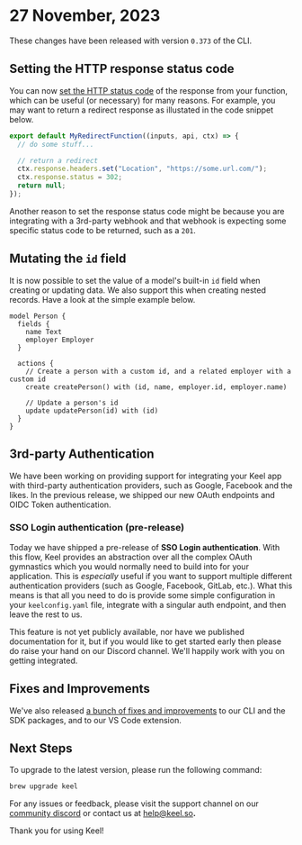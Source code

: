 
# 27 November, 2023

These changes have been released with version `0.373` of the CLI.

## Setting the HTTP response status code

​You can now [set the HTTP status code](/functions#http-status-codes) of the response from your function, which can be useful (or necessary) for many reasons.  For example, you may want to return a redirect response as illustated in the code snippet below.

```ts
export default MyRedirectFunction((inputs, api, ctx) => {
  // do some stuff...

  // return a redirect
  ctx.response.headers.set("Location", "https://some.url.com/");
  ctx.response.status = 302;
  return null;
});
```

Another reason to set the response status code might be because you are integrating with a 3rd-party webhook and that webhook is expecting some specific status code to be returned, such as a `201`.

## Mutating the `id` field

It is now possible to set the value of a model's built-in `id` field when creating or updating data.  We also support this when creating nested records. Have a look at the simple example below.

```keel
model Person {
  fields {
    name Text
    employer Employer
  }

  actions {
    // Create a person with a custom id, and a related employer with a custom id
    create createPerson() with (id, name, employer.id, employer.name)

    // Update a person's id
    update updatePerson(id) with (id)
  }
}
```

## 3rd-party Authentication

We have been working on providing support for integrating your Keel app with third-party authentication providers, such as Google, Facebook and the likes. In the previous release, we shipped our new OAuth endpoints and OIDC Token authentication. 

### SSO Login authentication (pre-release)

Today we have shipped a pre-release of **SSO Login authentication**.  With this flow, Keel provides an abstraction over all the complex OAuth gymnastics which you would normally need to build into for your application.  This is _especially_ useful if you want to support multiple different authentication providers (such as Google, Facebook, GitLab, etc.).  What this means is that all you need to do is provide some simple configuration in your `keelconfig.yaml` file, integrate with a singular auth endpoint, and then leave the rest to us.  

<Callout type="info" emoji="🙋‍♂️">
  This feature is not yet publicly available, nor have we published documentation for it, but if you would like to get started early then please do raise your hand on our Discord channel.  We'll happily work with you on getting integrated.
</Callout>

## Fixes and Improvements

We've also released [a bunch of fixes and improvements](https://github.com/teamkeel/keel/releases/tag/v0.373.0) to our CLI and the SDK packages, and to our VS Code extension. 

## Next Steps

To upgrade to the latest version, please run the following command:

```bash
brew upgrade keel
```

For any issues or feedback, please visit the support channel on our [community discord](https://keel.so/discord) or contact us at [help@keel.so](mailto:help@keel.so)**.**

Thank you for using Keel!